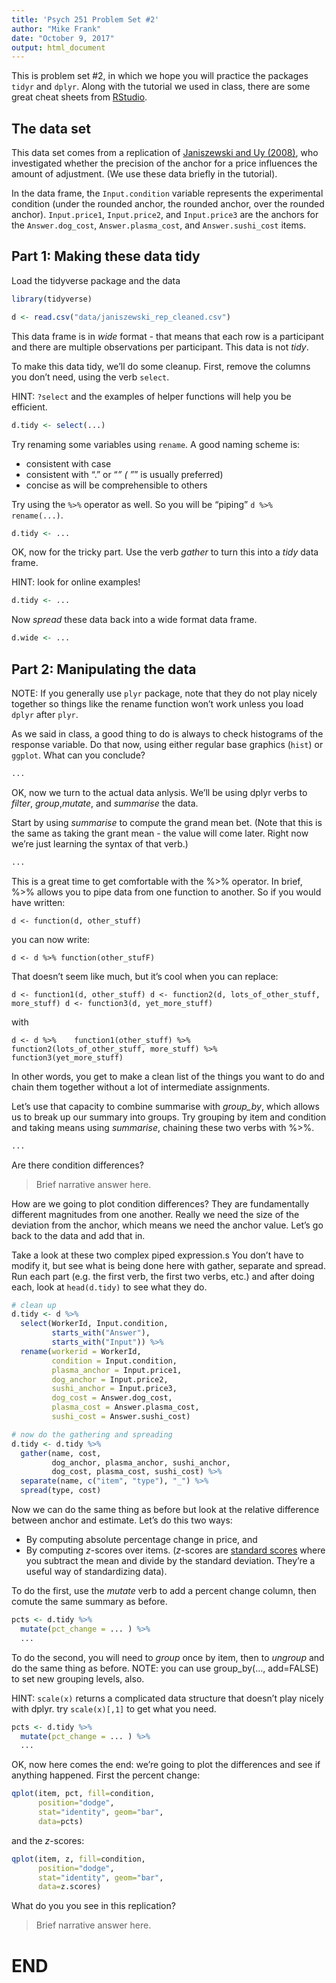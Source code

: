 ```yaml
---
title: 'Psych 251 Problem Set #2'
author: "Mike Frank"
date: "October 9, 2017"
output: html_document
---
```


This is problem set #2, in which we hope you will practice the packages `tidyr` and `dplyr`. Along with the tutorial we used in class, there are some great cheat sheets from [RStudio](http://www.rstudio.com/resources/cheatsheets/). 

The data set
------------

This data set comes from a replication of [Janiszewski and Uy (2008)](http://dx.doi.org/10.1111/j.1467-9280.2008.02057.x), who investigated whether the precision of the anchor for a price influences the amount of adjustment. (We use these data briefly in the tutorial).

In the data frame, the `Input.condition` variable represents the experimental condition (under the rounded anchor, the rounded anchor, over the rounded anchor). `Input.price1`, `Input.price2`, and `Input.price3` are the anchors for the `Answer.dog_cost`, `Answer.plasma_cost`, and `Answer.sushi_cost` items.

Part 1: Making these data tidy
------------------------------

Load the tidyverse package and the data

```r
library(tidyverse)

d <- read.csv("data/janiszewski_rep_cleaned.csv")
```

This data frame is in *wide* format - that means that each row is a participant and there are multiple observations per participant. This data is not *tidy*.

To make this data tidy, we'll do some cleanup. First, remove the columns you don't need, using the verb `select`.

HINT: `?select` and the examples of helper functions will help you be efficient.

```r
d.tidy <- select(...)
```

Try renaming some variables using `rename`. A good naming scheme is:

* consistent with case
* consistent with "." or "_" ( "_" is usually preferred)
* concise as will be comprehensible to others

Try using the `%>%` operator as well. So you will be "piping" `d %>% rename(...)`.

```r
d.tidy <- ...
```

OK, now for the tricky part. Use the verb *gather* to turn this into a *tidy* data frame.

HINT: look for online examples!

```r
d.tidy <- ...
```

Now *spread* these data back into a wide format data frame.

```r
d.wide <- ...
```


Part 2: Manipulating the data 
-----------------------------

NOTE: If you generally use `plyr` package, note that they do not play nicely together so things like the rename function won't work unless you load `dplyr` after `plyr`.

As we said in class, a good thing to do is always to check histograms of the response variable. Do that now, using either regular base graphics (`hist`) or `ggplot`. What can you conclude? 

```r
...
```


OK, now we turn to the actual data anlysis. We'll be using dplyr verbs to *filter*, *group*,*mutate*, and *summarise* the data.

Start by using *summarise* to compute the grand mean bet. (Note that this is the same as taking the grant mean - the value will come later. Right now we're just learning the syntax of that verb.)

```r
...
```


This is a great time to get comfortable with the %>% operator. In brief, %>% allows you to pipe data from one function to another. So if you would have written:

`d <- function(d, other_stuff)`

you can now write:

`d <- d %>% function(other_stufF)`

That doesn't seem like much, but it's cool when you can replace:

`d <- function1(d, other_stuff)
d <- function2(d, lots_of_other_stuff, more_stuff)
d <- function3(d, yet_more_stuff)`

with

`d <- d %>% 
  function1(other_stuff) %>%
  function2(lots_of_other_stuff, more_stuff) %>%
  function3(yet_more_stuff)`

In other words, you get to make a clean list of the things you want to do and chain them together without a lot of intermediate assignments. 

Let's use that capacity to combine summarise with *group_by*, which allows us to break up our summary into groups. Try grouping by item and condition and taking means using *summarise*, chaining these two verbs with %>%.

```r
...
```

Are there condition differences?

> Brief narrative answer here.

How are we going to plot condition differences? They are fundamentally different magnitudes from one another. Really we need the size of the deviation from the anchor, which means we need the anchor value. Let's go back to the data and add that in.

Take a look at these two complex piped expression.s You don't have to modify it, but see what is being done here with gather, separate and spread. Run each part (e.g. the first verb, the first two verbs, etc.) and after doing each, look at `head(d.tidy)` to see what they do.  

```r
# clean up 
d.tidy <- d %>% 
  select(WorkerId, Input.condition, 
         starts_with("Answer"), 
         starts_with("Input")) %>%
  rename(workerid = WorkerId,
         condition = Input.condition,          
         plasma_anchor = Input.price1,
         dog_anchor = Input.price2,
         sushi_anchor = Input.price3,
         dog_cost = Answer.dog_cost,
         plasma_cost = Answer.plasma_cost, 
         sushi_cost = Answer.sushi_cost) 

# now do the gathering and spreading
d.tidy <- d.tidy %>%
  gather(name, cost, 
         dog_anchor, plasma_anchor, sushi_anchor, 
         dog_cost, plasma_cost, sushi_cost) %>%
  separate(name, c("item", "type"), "_") %>%
  spread(type, cost) 
```

Now we can do the same thing as before but look at the relative difference between anchor and estimate. Let's do this two ways: 

* By computing absolute percentage change in price, and 
* By computing $z$-scores over items. ($z$-scores are [standard scores](https://en.wikipedia.org/wiki/Standard_score) where you subtract the mean and divide by the standard deviation. They're a useful way of standardizing data). 

To do the first, use the *mutate* verb to add a percent change column, then comute the same summary as before. 

```r
pcts <- d.tidy %>% 
  mutate(pct_change = ... ) %>% 
  ...
```


To do the second, you will need to *group* once by item, then to *ungroup* and  do the same thing as before. NOTE: you can use group_by(..., add=FALSE) to set new grouping levels, also. 

HINT: `scale(x)` returns a complicated data structure that doesn't play nicely with dplyr. try `scale(x)[,1]` to get what you need. 

```r
pcts <- d.tidy %>% 
  mutate(pct_change = ... ) %>% 
  ...
```


OK, now here comes the end: we're going to plot the differences and see if anything happened. First the percent change:

```r
qplot(item, pct, fill=condition, 
      position="dodge",
      stat="identity", geom="bar", 
      data=pcts)  
```

and the $z$-scores:

```r
qplot(item, z, fill=condition, 
      position="dodge",
      stat="identity", geom="bar", 
      data=z.scores)  
```

What do you you see in this replication?

> Brief narrative answer here.

END 
===